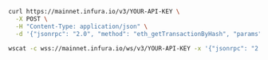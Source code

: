 
<Tabs>
  <TabItem value="cURL">

```bash
curl https://mainnet.infura.io/v3/YOUR-API-KEY \
  -X POST \
  -H "Content-Type: application/json" \
  -d '{"jsonrpc": "2.0", "method": "eth_getTransactionByHash", "params": ["0xbb3a336e3f823ec18197f1e13ee875700f08f03e2cab75f0d0b118dabb44cba0"], "id": 1}'
```

  </TabItem>
  <TabItem value="WSS">

```bash
wscat -c wss://mainnet.infura.io/ws/v3/YOUR-API-KEY -x '{"jsonrpc": "2.0", "method": "eth_getTransactionByHash", "params": ["0xbb3a336e3f823ec18197f1e13ee875700f08f03e2cab75f0d0b118dabb44cba0"], "id": 1}'
```

  </TabItem>
</Tabs>
